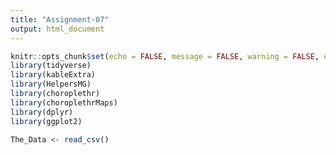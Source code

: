 ```yaml
---
title: "Assignment-07"
output: html_document
---
```


```r
knitr::opts_chunk$set(echo = FALSE, message = FALSE, warning = FALSE, error = FALSE)
library(tidyverse)
library(kableExtra)
library(HelpersMG)
library(choroplethr)
library(choroplethrMaps)
library(dplyr)
library(ggplot2)
```

```r
The_Data <- read_csv()



```

